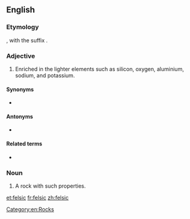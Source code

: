 ==English==

===Etymology===
{{blend|feldspar|silica|lang=en}}, with the suffix {{m|en|-ic}}.

===Adjective===
{{en-adj}}

# {{lb|en|mineralogy}} Enriched in the lighter elements such as silicon, oxygen, aluminium, sodium, and potassium.

====Synonyms====
* {{l|en|acidic}}

====Antonyms====
* {{l|en|mafic}}

====Related terms====
* {{l|en|felsite}}

===Noun===
{{en-noun}}

# A rock with such properties.

[[Category:en:Rocks]]

[[et:felsic]]
[[fr:felsic]]
[[zh:felsic]]